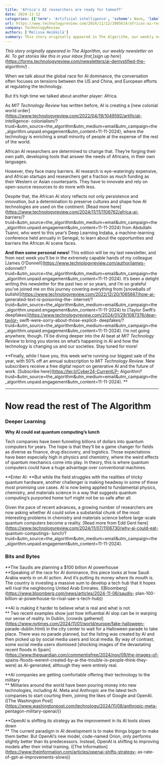 ```yaml
---
title: 'Africa’s AI researchers are ready for takeoff'
date: 2024-11-12
categories: [{'term': 'Artificial intelligence', 'scheme': None, 'label': None}, {'term': 'App', 'scheme': None, 'label': None}, {'term': 'The Algorithm', 'scheme': None, 'label': None}]
url: https://www.technologyreview.com/2024/11/12/1095614/africas-ai-researchers-are-ready-for-takeoff/
company: TechnologyReview
authors: ['Melissa Heikkilä']
summary: This story originally appeared in The Algorithm, our weekly newsletter on AI. To get stories like this in your inbox first, sign up here. When we talk about the global race for AI dominance, the conversation often focuses on tensions between the US and China, and European efforts at regulating the technology.&#160; But it’s high&#8230;
---
```



_This story originally appeared in The Algorithm, our weekly newsletter on AI.
To get stories like this in your inbox first,_[_sign up
here_](https://forms.technologyreview.com/newsletters/ai-demystified-the-
algorithm/) _._

When we talk about the global race for AI dominance, the conversation often
focuses on tensions between the US and China, and European efforts at
regulating the technology.

But it’s high time we talked about another player: Africa.

As _MIT Technology Review_  has written before, AI is creating a [new colonial
world order](https://www.technologyreview.com/2022/04/19/1049592/artificial-
intelligence-
colonialism/?truid=&utm_source=the_algorithm&utm_medium=email&utm_campaign=the_algorithm.unpaid.engagement&utm_content=11-11-2024),
where the technology is enriching a small minority of people at the expense of
the rest of the world.

African AI researchers are determined to change that. They’re forging their
own path, developing tools that answer the needs of Africans, in their own
languages.

However, they face many barriers. AI research is eye-wateringly expensive, and
African startups and researchers get a fraction as much funding as their
Western or Asian counterparts. They have to innovate and rely on open-source
resources to do more with less.

Despite that, the African AI story reflects not only persistence and
innovation, but a determination to preserve cultures and shape how AI
technologies are used on the continent. [Read more
here](https://www.technologyreview.com/2024/11/11/1106762/africa-ai-
barriers/?truid=&utm_source=the_algorithm&utm_medium=email&utm_campaign=the_algorithm.unpaid.engagement&utm_content=11-11-2024)
from Abdullahi Tsanni, who went to this year’s Deep Learning Indaba, a
machine-learning conference held annually in Senegal, to learn about the
opportunities and barriers the African AI scene faces.

**And then some personal news!** This edition will be my last newsletter, and
from next week you’ll be in the extremely capable hands of my colleague [James
O’Donnell](https://www.technologyreview.com/author/james-
odonnell/?truid=&utm_source=the_algorithm&utm_medium=email&utm_campaign=the_algorithm.unpaid.engagement&utm_content=11-11-2024).
It’s been a delight writing this newsletter for the past two or so years, and
I’m so grateful you’ve joined me on this journey covering everything from
[snowballs of
bullshit](https://www.technologyreview.com/2022/12/20/1065667/how-ai-
generated-text-is-poisoning-the-
internet/?truid=&utm_source=the_algorithm&utm_medium=email&utm_campaign=the_algorithm.unpaid.engagement&utm_content=11-11-2024)
to [Taylor Swift’s
deepfakes](https://www.technologyreview.com/2024/01/29/1087376/dear-taylor-
swift-were-sorry-about-those-explicit-
deepfakes/?truid=&utm_source=the_algorithm&utm_medium=email&utm_campaign=the_algorithm.unpaid.engagement&utm_content=11-11-2024).
I’m not going anywhere, though. I’ll be diving deeper into the AI beat at _MIT
Technology Review_ to bring you stories on what’s happening in AI and how the
technology is changing us and our societies. Stay tuned for more!

**Finally, while I have you, this week we’re running our biggest sale of the
year, with 50% off an annual subscription to _MIT Technology Review_. New
subscribers receive a free digital report on generative AI and the future of
work. [Subscribe here](https://ter.li/Cyber24-CurrentLP-
Algorithm?truid=&utm_source=the_algorithm&utm_medium=email&utm_campaign=the_algorithm.unpaid.engagement&utm_content=11-11-2024).
**

* * *

# Now read the rest of The Algorithm

### Deeper Learning

**Why AI could eat quantum computing’s lunch**

Tech companies have been funneling billions of dollars into quantum computers
for years. The hope is that they’ll be a game changer for fields as diverse as
finance, drug discovery, and logistics. Those expectations have been
especially high in physics and chemistry, where the weird effects of quantum
mechanics come into play. In theory, this is where quantum computers could
have a huge advantage over conventional machines.

**Enter AI:  **But while the field struggles with the realities of tricky
quantum hardware, another challenger is making headway in some of these most
promising use cases. AI is now being applied to fundamental physics,
chemistry, and materials science in a way that suggests quantum computing’s
purported home turf might not be so safe after all.

Given the pace of recent advances, a growing number of researchers are now
asking whether AI could solve a substantial chunk of the most interesting
problems in chemistry and materials science before large-scale quantum
computers become a reality. [Read more from Edd Gent
here](https://www.technologyreview.com/2024/11/07/1106730/why-ai-could-eat-
quantum-computings-
lunch/?truid=&utm_source=the_algorithm&utm_medium=email&utm_campaign=the_algorithm.unpaid.engagement&utm_content=11-11-2024).

### Bits and Bytes

**The Saudis are planning a $100 billion AI powerhouse  
**Speaking of the race for AI dominance, this piece looks at how Saudi Arabia
wants in on AI action. And it’s putting its money where its mouth is. The
country is investing a massive sum to develop a tech hub that it hopes will
rival the neighboring United Arab Emirates.
([Bloomberg](https://www.bloomberg.com/news/articles/2024-11-06/saudis-
plan-100-billion-ai-powerhouse-to-rival-uae-s-tech-hub))

**AI is making it harder to believe what is real and what is not  
** Two recent examples show just how influential AI slop can be in warping our
sense of reality. In Dublin, [crowds
gathered](https://www.nytimes.com/2024/11/01/world/europe/fake-halloween-
parade-dublin.html) in the city center to wait for a Halloween parade to take
place. There was no parade planned, but the listing was created by AI and then
picked up by social media users and local media. By way of contrast, some
social media users dismissed [shocking images of the devastating recent floods
in Spain](https://www.theguardian.com/commentisfree/2024/nov/09/the-images-of-
spains-floods-werent-created-by-ai-the-trouble-is-people-think-they-were) as
AI-generated, although they were entirely real.

**AI companies are getting comfortable offering their technology to the
military  
** Militaries around the world have been pouring money into new technologies,
including AI. Meta and Anthropic are the latest tech companies to start
courting them, joining the likes of Google and OpenAI. ([The Washington
Post](https://www.washingtonpost.com/technology/2024/11/08/anthropic-meta-
pentagon-military-openai/))

**OpenAI is shifting its strategy as the improvement in its AI tools slows
down  
** The current paradigm in AI development is to make things bigger to make
them better. But OpenAI’s new model, code-named Orion, only performs slightly
better than its predecessors. Instead, OpenAI is shifting to improving models
after their initial training. ([The
Information](https://www.theinformation.com/articles/openai-shifts-strategy-
as-rate-of-gpt-ai-improvements-slows))

